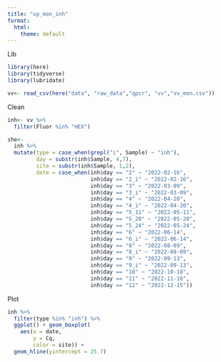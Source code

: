 ```yaml
---
title: "vp_mon_inh"
format:
  html:
    theme: default
---
```


Lib
```r
library(here)
library(tidyverse)
library(lubridate)
```

```r
vv<- read_csv(here("data", "raw_data","qpcr", "vv","vv_mon.csv"))
```


Clean
```r
inh<- vv %>%
  filter(Fluor %in% "HEX")  

she<- 
  inh %>%
  mutate(type = case_when(grepl("i", Sample) ~ "inh"),
         day = substr(inh$Sample, 4,7),
         site = substr(inh$Sample, 1,2),
         date = case_when(inh$day == "2" ~ "2022-02-16",
                          inh$day == "2_i" ~ "2022-02-16",
                          inh$day == "3" ~ "2022-03-09",
                          inh$day == "3_i" ~ "2022-03-09",
                          inh$day == "4" ~ "2022-04-20",
                          inh$day == "4_i" ~ "2022-04-20",
                          inh$day == "5_11" ~ "2022-05-11",
                          inh$day == "5_20" ~ "2022-05-20",
                          inh$day == "5_24" ~ "2022-05-24",
                          inh$day == "6" ~ "2022-06-14",
                          inh$day == "6_i" ~ "2022-06-14",
                          inh$day == "8" ~ "2022-08-09",
                          inh$day == "8_i" ~ "2022-08-09",
                          inh$day == "9" ~ "2022-09-13",
                          inh$day == "9_i" ~ "2022-09-13",
                          inh$day == "10" ~ "2022-10-18",
                          inh$day == "11" ~ "2022-11-16",
                          inh$day == "12" ~ "2022-12-15"))

```

Plot
```r
inh %>%
  filter(type %in% "inh") %>%
  ggplot() + geom_boxplot(
    aes(x = date,
        y = Cq,
        color = site)) +
  geom_hline(yintercept = 25.7)

```
